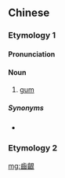 {{also|齿龈}}
==Chinese==
{{zh-forms|s=齿龈}}

===Etymology 1===

====Pronunciation====
{{zh-pron
|m=chǐyín
|c=ci2 ngan4
|mn=qz,xm:khí-gûn/zz:khí-gîn
|cat=n
}}

====Noun====
{{zh-noun}}

# [[gum]] {{gloss|flesh around teeth}}

=====Synonyms=====
* {{zh-l|牙齦}}

===Etymology 2===
{{zh-see|齒仁|v}}

{{zh-cat|Anatomy}}

[[mg:齒齦]]